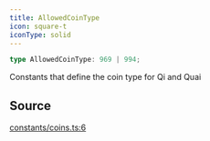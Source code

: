 ```yaml
---
title: AllowedCoinType
icon: square-t
iconType: solid
---
```


```ts
type AllowedCoinType: 969 | 994;
```

Constants that define the coin type for Qi and Quai

## Source

[constants/coins.ts:6](https://github.com/dominant-strategies/quais.js/blob/c917e0989e665998ec2ac2eca2d080b032686e60/src/constants/coins.ts#L6)
